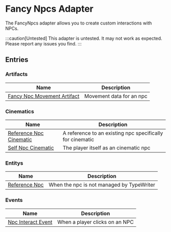 # Fancy Npcs Adapter

The FancyNpcs adapter allows you to create custom interactions with NPCs.

:::caution[Untested]
This adapter is untested. It may not work as expected. Please report any issues you find.
:::

## Entries

### Artifacts

| Name | Description |
| ---- | ----------- |
| [Fancy Npc Movement Artifact](FancyNpcsAdapter/entries/artifact/fancy_npc_movement_artifact) | Movement data for an npc |

### Cinematics

| Name | Description |
| ---- | ----------- |
| [Reference Npc Cinematic](FancyNpcsAdapter/entries/cinematic/fancy_reference_npc_cinematic) | A reference to an existing npc specifically for cinematic |
| [Self Npc Cinematic](FancyNpcsAdapter/entries/cinematic/fancy_self_npc_cinematic) | The player itself as an cinematic npc |

### Entitys

| Name | Description |
| ---- | ----------- |
| [Reference Npc](FancyNpcsAdapter/entries/entity/fancy_reference_npc) | When the npc is not managed by TypeWriter |

### Events

| Name | Description |
| ---- | ----------- |
| [Npc Interact Event](FancyNpcsAdapter/entries/event/fancy_on_npc_interact) | When a player clicks on an NPC |

